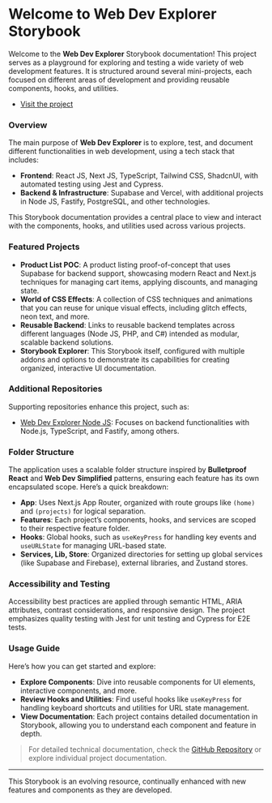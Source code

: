 
<Meta title="Welcome" />

# Welcome to Web Dev Explorer Storybook

Welcome to the **Web Dev Explorer** Storybook documentation! This project serves as a playground for exploring and testing a wide variety of web development features. It is structured around several mini-projects, each focused on different areas of development and providing reusable components, hooks, and utilities.

- [Visit the project](https://web-dev-explorer-next-kv4t.vercel.app/)

### Overview

The main purpose of **Web Dev Explorer** is to explore, test, and document different functionalities in web development, using a tech stack that includes:

- **Frontend**: React JS, Next JS, TypeScript, Tailwind CSS, ShadcnUI, with automated testing using Jest and Cypress.
- **Backend & Infrastructure**: Supabase and Vercel, with additional projects in Node JS, Fastify, PostgreSQL, and other technologies.

This Storybook documentation provides a central place to view and interact with the components, hooks, and utilities used across various projects.

### Featured Projects

- **Product List POC**: A product listing proof-of-concept that uses Supabase for backend support, showcasing modern React and Next.js techniques for managing cart items, applying discounts, and managing state.
- **World of CSS Effects**: A collection of CSS techniques and animations that you can reuse for unique visual effects, including glitch effects, neon text, and more.
- **Reusable Backend**: Links to reusable backend templates across different languages (Node JS, PHP, and C#) intended as modular, scalable backend solutions.
- **Storybook Explorer**: This Storybook itself, configured with multiple addons and options to demonstrate its capabilities for creating organized, interactive UI documentation.

### Additional Repositories

Supporting repositories enhance this project, such as:

- [Web Dev Explorer Node JS](https://github.com/Sergie-AGA/web-dev-explorer-nodejs): Focuses on backend functionalities with Node.js, TypeScript, and Fastify, among others.

### Folder Structure

The application uses a scalable folder structure inspired by **Bulletproof React** and **Web Dev Simplified** patterns, ensuring each feature has its own encapsulated scope. Here’s a quick breakdown:

- **App**: Uses Next.js App Router, organized with route groups like `(home)` and `(projects)` for logical separation.
- **Features**: Each project’s components, hooks, and services are scoped to their respective feature folder.
- **Hooks**: Global hooks, such as `useKeyPress` for handling key events and `useURLState` for managing URL-based state.
- **Services, Lib, Store**: Organized directories for setting up global services (like Supabase and Firebase), external libraries, and Zustand stores.

### Accessibility and Testing

Accessibility best practices are applied through semantic HTML, ARIA attributes, contrast considerations, and responsive design. The project emphasizes quality testing with Jest for unit testing and Cypress for E2E tests.

### Usage Guide

Here’s how you can get started and explore:

- **Explore Components**: Dive into reusable components for UI elements, interactive components, and more.
- **Review Hooks and Utilities**: Find useful hooks like `useKeyPress` for handling keyboard shortcuts and utilities for URL state management.
- **View Documentation**: Each project contains detailed documentation in Storybook, allowing you to understand each component and feature in depth.

> For detailed technical documentation, check the [GitHub Repository](https://github.com/Sergie-AGA/web-dev-explorer-next) or explore individual project documentation.

---

This Storybook is an evolving resource, continually enhanced with new features and components as they are developed.
